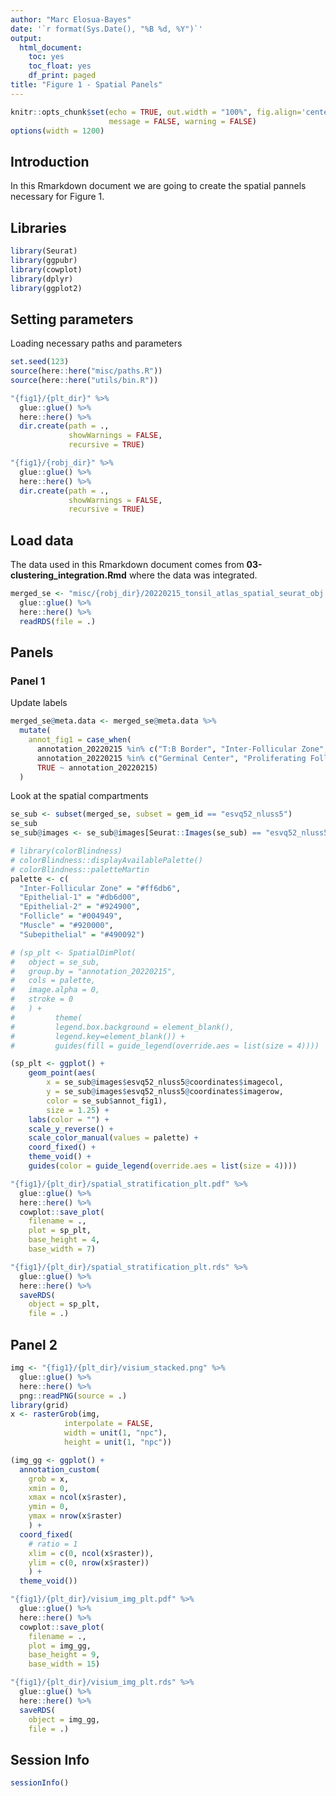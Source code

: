 ```yaml
---
author: "Marc Elosua-Bayes"
date: '`r format(Sys.Date(), "%B %d, %Y")`'
output:
  html_document:
    toc: yes
    toc_float: yes
    df_print: paged
title: "Figure 1 - Spatial Panels"
---
```


```r
knitr::opts_chunk$set(echo = TRUE, out.width = "100%", fig.align='center', 
                      message = FALSE, warning = FALSE)
options(width = 1200)
```

## Introduction
In this Rmarkdown document we are going to create the spatial pannels necessary for Figure 1.

## Libraries

```r
library(Seurat)
library(ggpubr)
library(cowplot)
library(dplyr)
library(ggplot2)
```

## Setting parameters
Loading necessary paths and parameters
```r
set.seed(123)
source(here::here("misc/paths.R"))
source(here::here("utils/bin.R"))

"{fig1}/{plt_dir}" %>%
  glue::glue() %>%
  here::here() %>%
  dir.create(path = .,
             showWarnings = FALSE,
             recursive = TRUE)

"{fig1}/{robj_dir}" %>%
  glue::glue() %>%
  here::here() %>%
  dir.create(path = .,
             showWarnings = FALSE,
             recursive = TRUE)

```

## Load data
The data used in this Rmarkdown document comes from **03-clustering_integration.Rmd** where the data was integrated.
```r
merged_se <- "misc/{robj_dir}/20220215_tonsil_atlas_spatial_seurat_obj.rds" %>%
  glue::glue() %>%
  here::here() %>%
  readRDS(file = .)
```

## Panels

### Panel 1
Update labels
```r
merged_se@meta.data <- merged_se@meta.data %>%
  mutate(
    annot_fig1 = case_when(
      annotation_20220215 %in% c("T:B Border", "Inter-Follicular Zone", "T cell zone") ~ "Inter-Follicular Zone",
      annotation_20220215 %in% c("Germinal Center", "Proliferating Follicle") ~ "Follicle",
      TRUE ~ annotation_20220215)
  )
```


Look at the spatial compartments
```r
se_sub <- subset(merged_se, subset = gem_id == "esvq52_nluss5")
se_sub
se_sub@images <- se_sub@images[Seurat::Images(se_sub) == "esvq52_nluss5"]

# library(colorBlindness)
# colorBlindness::displayAvailablePalette()
# colorBlindness::paletteMartin
palette <- c(
  "Inter-Follicular Zone" = "#ff6db6",
  "Epithelial-1" = "#db6d00",
  "Epithelial-2" = "#924900",
  "Follicle" = "#004949", 
  "Muscle" = "#920000",
  "Subepithelial" = "#490092")

# (sp_plt <- SpatialDimPlot(
#   object = se_sub,
#   group.by = "annotation_20220215",
#   cols = palette,
#   image.alpha = 0,
#   stroke = 0
#   ) +
#         theme(
#         legend.box.background = element_blank(),
#         legend.key=element_blank()) + 
#         guides(fill = guide_legend(override.aes = list(size = 4))))

(sp_plt <- ggplot() +
    geom_point(aes(
        x = se_sub@images$esvq52_nluss5@coordinates$imagecol,
        y = se_sub@images$esvq52_nluss5@coordinates$imagerow,
        color = se_sub$annot_fig1),
        size = 1.25) +
    labs(color = "") +
    scale_y_reverse() +
    scale_color_manual(values = palette) +
    coord_fixed() +
    theme_void() +
    guides(color = guide_legend(override.aes = list(size = 4))))

"{fig1}/{plt_dir}/spatial_stratification_plt.pdf" %>%
  glue::glue() %>%
  here::here() %>%
  cowplot::save_plot(
    filename = .,
    plot = sp_plt,
    base_height = 4,
    base_width = 7)

"{fig1}/{plt_dir}/spatial_stratification_plt.rds" %>%
  glue::glue() %>%
  here::here() %>%
  saveRDS(
    object = sp_plt,
    file = .)
```

## Panel 2
```r
img <- "{fig1}/{plt_dir}/visium_stacked.png" %>%
  glue::glue() %>%
  here::here() %>%
  png::readPNG(source = .)
library(grid)
x <- rasterGrob(img,
            interpolate = FALSE,
            width = unit(1, "npc"),
            height = unit(1, "npc"))

(img_gg <- ggplot() +
  annotation_custom(
    grob = x,
    xmin = 0,
    xmax = ncol(x$raster),
    ymin = 0,
    ymax = nrow(x$raster)
    ) +
  coord_fixed(
    # ratio = 1
    xlim = c(0, ncol(x$raster)),
    ylim = c(0, nrow(x$raster))
    ) +
  theme_void())

"{fig1}/{plt_dir}/visium_img_plt.pdf" %>%
  glue::glue() %>%
  here::here() %>%
  cowplot::save_plot(
    filename = .,
    plot = img_gg,
    base_height = 9,
    base_width = 15)

"{fig1}/{plt_dir}/visium_img_plt.rds" %>%
  glue::glue() %>%
  here::here() %>%
  saveRDS(
    object = img_gg,
    file = .)
```

## Session Info
```r
sessionInfo()
```

